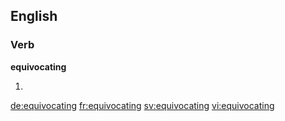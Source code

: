 ==English==

===Verb===
'''equivocating'''

# {{present participle of|equivocate}}

[[de:equivocating]]
[[fr:equivocating]]
[[sv:equivocating]]
[[vi:equivocating]]